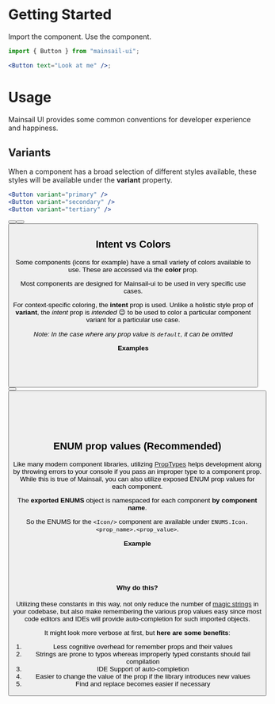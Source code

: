 
<Meta title="Intro/Getting Started" />

# Getting Started

Import the component. Use the component.

```jsx
import { Button } from "mainsail-ui";

<Button text="Look at me" />;
```

# Usage

Mainsail UI provides some common conventions for developer experience and happiness.

## Variants

When a component has a broad selection of different styles available, these styles will be available under the **variant** property.

```jsx
<Button variant="primary" />
<Button variant="secondary" />
<Button variant="tertiary" />
```

<Canvas>
    <Button text="Button" variant="primary" />
    <Button text="Button" variant="secondary" />
    <Button text="Button" variant="tertiary" />
</Canvas>

## Intent vs Colors

Some components (icons for example) have a small variety of colors available to use. These are accessed via the **color** prop.

Most components are designed for Mainsail-ui to be used in very specific use cases.

For context-specific coloring, the **intent** prop is used. Unlike a holistic style prop of **variant**, the _intent_ prop is _intended_ 😉 to be used to color a particular component variant for a particular use case.

_Note: In the case where any prop value is `default`, it can be omitted_

**Examples**

```jsx
// Using Intent
<Button intent="default" text="Safe to Press" />
<Button intent="danger" text="Dragons Ahead!" />

```

<Canvas>
    <Button intent="default" text="Safe to Press" />
    <Button intent="danger" text="Dragons Ahead!" />
</Canvas>

```jsx
// Using Colors
<Icon name="text" color="default"/>
<Icon name="text" color="light"/>
<Icon name="text" color="dark"/>
```

<Canvas>
    <Icon name="text" color="default" />
    <Icon name="text" color="light" />
    <Icon name="text" color="dark" />
</Canvas>

## ENUM prop values (Recommended)

Like many modern component libraries, utilizing [PropTypes](https://reactjs.org/docs/typechecking-with-proptypes.html) helps development along by throwing errors to your console if you pass an improper type to a component prop. While this is true of Mainsail, you can also utilize exposed ENUM prop values for each component.

The **exported ENUMS** object is namespaced for each component **by component name**.

So the ENUMS for the `<Icon/>` component are available under `ENUMS.Icon.<prop_name>.<prop_value>`.

**Example**

```jsx
import { Icon, ENUMS } from "mainsail-ui";

<Icon name={ENUMS.Icon.names.calendar} color={ENUMS.Icon.colors.light} />;
```

#### Why do this?

Utilizing these constants in this way, not only reduce the number of [magic strings](https://softwareengineering.stackexchange.com/questions/365339/what-is-wrong-with-magic-strings) in your codebase, but also make remembering the various prop values easy since most code editors and IDEs will provide auto-completion for such imported objects.

It might look more verbose at first, but **here are some benefits**:

1. Less cognitive overhead for remember props and their values
1. Strings are prone to typos whereas improperly typed constants should fail compilation
1. IDE Support of auto-completion
1. Easier to change the value of the prop if the library introduces new values
1. Find and replace becomes easier if necessary
